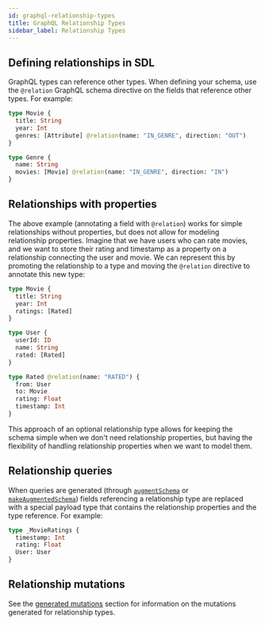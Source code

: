 ```yaml
---
id: graphql-relationship-types
title: GraphQL Relationship Types
sidebar_label: Relationship Types
---
```


## Defining relationships in SDL

GraphQL types can reference other types. When defining your schema, use the `@relation` GraphQL schema directive on the fields that reference other types. For example:

```graphql
type Movie {
  title: String
  year: Int
  genres: [Attribute] @relation(name: "IN_GENRE", direction: "OUT")
}

type Genre {
  name: String
  movies: [Movie] @relation(name: "IN_GENRE", direction: "IN")
}
```

## Relationships with properties

The above example (annotating a field with `@relation`) works for simple relationships without properties, but does not allow for modeling relationship properties. Imagine that we have users who can rate movies, and we want to store their rating and timestamp as a property on a relationship connecting the user and movie. We can represent this by promoting the relationship to a type and moving the `@relation` directive to annotate this new type:

```graphql
type Movie {
  title: String
  year: Int
  ratings: [Rated]
}

type User {
  userId: ID
  name: String
  rated: [Rated]
}

type Rated @relation(name: "RATED") {
  from: User
  to: Movie
  rating: Float
  timestamp: Int
}
```

This approach of an optional relationship type allows for keeping the schema simple when we don't need relationship properties, but having the flexibility of handling relationship properties when we want to model them.

## Relationship queries

When queries are generated (through [`augmentSchema`](neo4j-graphql-js-api.mdx#augmentschemaschema-graphqlschema) or [`makeAugmentedSchema`](neo4j-graphql-js-api.mdx#makeaugmentedschemaoptions-graphqlschema)) fields referencing a relationship type are replaced with a special payload type that contains the relationship properties and the type reference. For example:

```graphql
type _MovieRatings {
  timestamp: Int
  rating: Float
  User: User
}
```

## Relationship mutations

See the [generated mutations](graphql-schema-generation-augmentation.mdx#generated-mutations) section for information on the mutations generated for relationship types.
